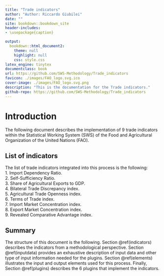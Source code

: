 ```yaml
--- 
title: "Trade indicators"
author: "Author: Riccardo Giubilei"
date: ""
site: bookdown::bookdown_site
header-includes:
- \usepackage{caption}

output:
  bookdown::html_document2:
    theme: null
    highlight: null
    css: style.css
latex_engine: tinytex
documentclass: book
url: https://github.com/SWS-Methodology/Trade_indicators
favicon: ./images/FAO_logo.svg.ico
cover-image: ./images/FAO_logo.svg.png
description: "This is the documentation for the Trade indicators."
github-repo: https://github.com/SWS-Methodology/Trade_indicators
---
```


# Introduction

The following document describes the implementation of 9 trade indicators within the Statistical Working System (SWS) of the Food and Agricultural Organization of the United Nations (FAO).

## List of indicators

The list of trade indicators integrated into this process is the following:\
1. Import Dependency Ratio.\
2. Self-Sufficiency Ratio.\
3. Share of Agricultural Exports to GDP.\
4. Bilateral Trade Discrepancy index.\
5. Agricultural Trade Openness index.\
6. Terms of Trade index.\
7. Import Market Concentration index.\
8. Export Market Concentration index.\
9. Revealed Comparative Advantage index.\


## Summary

The structure of this document is the following. Section \@ref(indicators) describes the indicators from a methodological perspective. Section \@ref(inputdata) provides an exhaustive description of input data and other type of input information needed for the plugins. Section \@ref(elements) illustrates the input and output elements used for this process. Finally, Section \@ref(plugins) describes the $6$ plugins that implement the indicators. 


